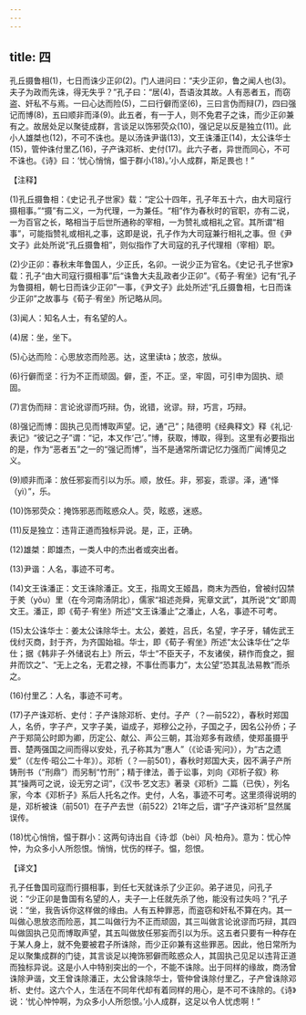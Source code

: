 ```yaml
---
---
---
```

title: 四
---



孔丘摄鲁相(1)，七日而诛少正卯(2)。门人进问曰：“夫少正卯，鲁之闻人也(3)。夫子为政而先诛，得无失乎？”孔子曰：“居(4)，吾语汝其故。人有恶者五，而窃盗、奸私不与焉。一曰心达而险(5)，二曰行僻而坚(6)，三曰言伪而辩(7)，四曰强记而博(8)，五曰顺非而泽(9)。此五者，有一于人，则不免君子之诛，而少正卯兼有之。故居处足以聚徒成群，言谈足以饰邪荧众(10)，强记足以反是独立(11)。此小人雄桀也(12)，不可不诛也。是以汤诛尹谐(13)，文王诛潘正(14)，太公诛华士(15)，管仲诛付里乙(16)，子产诛邓析、史付(17)。此六子者，异世而同心，不可不诛也。《诗》曰：‘忧心悄悄，愠于群小(18)。’小人成群，斯足畏也！”

【注释】

(1)孔丘摄鲁相：《史记·孔子世家》载：“定公十四年，孔子年五十六，由大司寇行摄相事。”“摄”有二义，一为代理，一为兼任。“相”作为春秋时的官职，亦有二说，一为百官之长，略相当于后世所通称的宰相，一为赞礼或相礼之官。其所谓“相事”，可能指赞礼或相礼之事，这即是说，孔子作为大司寇兼行相礼之事。但《尹文子》此处所说“孔丘摄鲁相”，则似指作了大司寇的孔子代理相（宰相）职。

(2)少正卯：春秋末年鲁国人，少正氏，名卯。一说少正为官名。《史记·孔子世家》载：孔子“由大司寇行摄相事”后“诛鲁大夫乱政者少正卯”。《荀子·宥坐》记有“孔子为鲁摄相，朝七日而诛少正卯”一事，《尹文子》此处所述“孔丘摄鲁相，七日而诛少正卯”之故事与《荀子·宥坐》所记略从同。

(3)闻人：知名人士，有名望的人。

(4)居：坐，坐下。

(5)心达而险：心思放恣而险恶。达，这里读tà；放恣，放纵。

(6)行僻而坚：行为不正而顽固。僻，歪，不正。坚，牢固，可引申为固执、顽固。

(7)言伪而辩：言论讹谬而巧辩。伪，讹错，讹谬。辩，巧言，巧辩。

(8)强记而博：固执己见而博取声望。记，通“己”；陆德明《经典释文》释《礼记·表记》“彼记之子”谓：“记，本又作‘己’。”博，获取，博取，得到。这里有必要指出的是，作为“恶者五”之一的“强记而博”，当不是通常所谓记忆力强而广闻博见之义。

(9)顺非而泽：放任邪妄而引以为乐。顺，放任。非，邪妄，乖谬。泽，通“怿（yì）”，乐。

(10)饰邪荧众：掩饰邪恶而眩惑众人。荧，眩惑，迷惑。

(11)反是独立：违背正道而独标异说。是，正，正确。

(12)雄桀：即雄杰，一类人中的杰出者或突出者。

(13)尹谐：人名，事迹不可考。

(14)文王诛潘正：文王诛除潘正。文王，指周文王姬昌，商末为西伯，曾被纣囚禁于羑（yǒu）里（在今河南汤阴北），儒家“祖述尧舜，宪章文武”，其所说“文”即周文王。潘正，即《荀子·宥坐》所述“文王诛潘止”之潘止，人名，事迹不可考。

(15)太公诛华士：姜太公诛除华士。太公，姜姓，吕氏，名望，字子牙，辅佐武王伐纣灭商，封于齐，为齐国始祖。华士，即《荀子·宥坐》所述“太公诛华仕”之华仕；据《韩非子·外储说右上》所云，华士“不臣天子，不友诸侯，耕作而食之，掘井而饮之”、“无上之名，无君之禄，不事仕而事力”，太公望“恐其乱法易教”而杀之。

(16)付里乙：人名，事迹不可考。

(17)子产诛邓析、史付：子产诛除邓析、史付。子产（？—前522），春秋时郑国人，名侨，字子产，又字子美，谥成子，郑穆公之孙，子国之子，因名公孙侨；子产于郑简公时即为卿，历定公、献公、声公三朝，其治郑多有政绩，使郑虽摄乎晋、楚两强国之间而得以安处，孔子称其为“惠人”（《论语·宪问》），为“古之遗爱”（《左传·昭公二十年》）。邓析（？—前501），春秋时郑国大夫，因不满子产所铸刑书（“刑鼎”）而另制“竹刑”；精于律法，善于讼事，刘向《邓析子叙》称其“操两可之说，设无穷之词”，《汉书·艺文志》著录《邓析》二篇（已佚），列名家，今本《邓析子》系后人托名之作。史付，人名，事迹不可考。这里须得说明的是，邓析被诛（前501）在子产去世（前522）21年之后，谓“子产诛邓析”显然属误传。

(18)忧心悄悄，愠于群小：这两句诗出自《诗·邶（bèi）风·柏舟》。意为：忧心忡忡，为众多小人所怨恨。悄悄，忧伤的样子。愠，怨恨。

【译文】

孔子任鲁国司寇而行摄相事，到任七天就诛杀了少正卯。弟子进见，问孔子说：“少正卯是鲁国有名望的人，夫子一上任就先杀了他，能没有过失吗？”孔子说：“坐，我告诉你这样做的缘由。人有五种罪恶，而盗窃和奸私不算在内。其一叫做心思放恣而险恶，其二叫做行为不正而顽固，其三叫做言论讹谬而巧辩，其四叫做固执己见而博取声望，其五叫做放任邪妄而引以为乐。这五者只要有一种存在于某人身上，就不免要被君子所诛除，而少正卯兼有这些罪恶。因此，他日常所为足以聚集成群的门徒，其言谈足以掩饰邪僻而眩惑众人，其固执己见足以违背正道而独标异说。这是小人中特别突出的一个，不能不诛除。出于同样的缘故，商汤曾诛除尹谐，文王曾诛除潘正，太公曾诛除华士，管仲曾诛除付里乙，子产曾诛除邓析、史付。这六个人，生活在不同年代却有着同样的用心，是不可不诛除的。《诗》说：‘忧心忡忡啊，为众多小人所怨恨。’小人成群，这足以令人忧虑啊！”